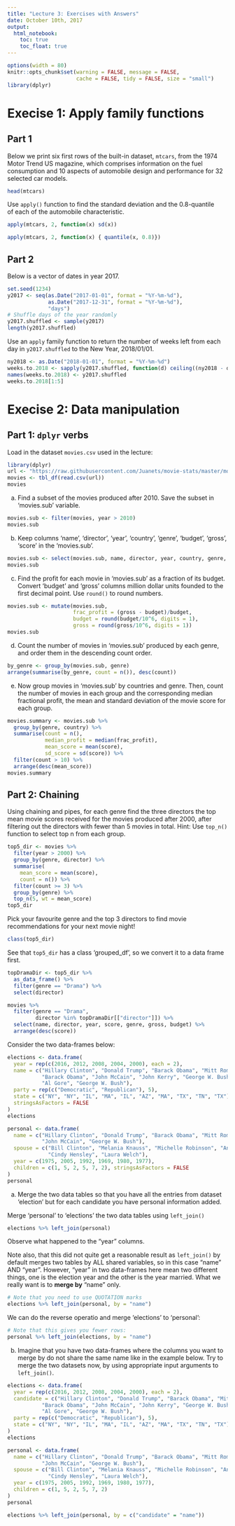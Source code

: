```yaml
---
title: "Lecture 3: Exercises with Answers"
date: October 10th, 2017
output: 
  html_notebook:
    toc: true
    toc_float: true
---
```


```r
options(width = 80)
knitr::opts_chunk$set(warning = FALSE, message = FALSE,
                      cache = FALSE, tidy = FALSE, size = "small")
library(dplyr)
```

# Execise 1: Apply family functions

## Part 1
Below we print six first rows of the built-in dataset, `mtcars`, 
from the 1974 Motor Trend US magazine, which comprises information
on the fuel consumption and 10 aspects of automobile design 
and performance for 32 selected car models. 

```r
head(mtcars)
```

Use `apply()` function to find the standard deviation and the 0.8-quantile  
of each of the automobile characteristic.

```r
apply(mtcars, 2, function(x) sd(x))
```


```r
apply(mtcars, 2, function(x) { quantile(x, 0.8)})
```

## Part 2

Below is a vector of dates in year 2017.

```r
set.seed(1234)
y2017 <- seq(as.Date("2017-01-01", format = "%Y-%m-%d"), 
             as.Date("2017-12-31", format = "%Y-%m-%d"), 
             "days")
# Shuffle days of the year randomly
y2017.shuffled <- sample(y2017)
length(y2017.shuffled)
```

Use an `apply` family function to return the number of weeks
left from each day in `y2017.shuffled` to the New Year, 2018/01/01.

```r
ny2018 <- as.Date("2018-01-01", format = "%Y-%m-%d")
weeks.to.2018 <- sapply(y2017.shuffled, function(d) ceiling((ny2018 - d)/7))
names(weeks.to.2018) <- y2017.shuffled
weeks.to.2018[1:5]
```


# Execise 2: Data manipulation

## Part 1: `dplyr` verbs

Load in the dataset `movies.csv` used in the lecture:

```r
library(dplyr)
url <- "https://raw.githubusercontent.com/Juanets/movie-stats/master/movies.csv"
movies <- tbl_df(read.csv(url))
movies
```


a. Find a subset of the movies produced after 2010. 
Save the subset in 'movies.sub' variable.

```r
movies.sub <- filter(movies, year > 2010)
movies.sub
```

b. Keep columns 'name', 'director', 'year', 'country', 'genre', 'budget', 'gross', 'score'
in the 'movies.sub'.

```r
movies.sub <- select(movies.sub, name, director, year, country, genre, budget, gross, score)
movies.sub
```

c. Find the profit for each movie in 'movies.sub' as a fraction of its budget.
Convert 'budget' and 'gross' columns million dollar units founded to the first decimal point.
Use `round()` to round numbers.

```r
movies.sub <- mutate(movies.sub, 
                     frac_profit = (gross - budget)/budget,
                     budget = round(budget/10^6, digits = 1),
                     gross = round(gross/10^6, digits = 1))
movies.sub
```


d. Count the number of movies in 'movies.sub' produced by each genre,
and order them in the descending count order.

```r
by_genre <- group_by(movies.sub, genre)
arrange(summarise(by_genre, count = n()), desc(count))
```

e. Now group movies in 'movies.sub' by countries and genre.
Then, count the number of movies in each group and the corresponding 
median fractional profit, the mean and standard deviation of 
the movie score for each group.

```r
movies.summary <- movies.sub %>%
  group_by(genre, country) %>%
  summarise(count = n(), 
            median_profit = median(frac_profit),
            mean_score = mean(score), 
            sd_score = sd(score)) %>%
  filter(count > 10) %>%
  arrange(desc(mean_score))
movies.summary
```


## Part 2: Chaining

Using chaining and pipes, for each genre find the three directors the
top mean movie scores received for the movies produced after 2000,
after filtering out the directors with fewer than 5 movies in total.
Hint: Use `top_n()` function to select top n from each group.

```r
top5_dir <- movies %>% 
  filter(year > 2000) %>%
  group_by(genre, director) %>%
  summarise(
    mean_score = mean(score),
    count = n()) %>%
  filter(count >= 3) %>%
  group_by(genre) %>%
  top_n(5, wt = mean_score)
top5_dir
```

Pick your favourite genre and the top 3 directors to find movie recommendations
for your next movie night!

```r
class(top5_dir)
```

See that `top5_dir` has a class 'grouped_df', so we convert it to 
a data frame first.
```r
topDramaDir <- top5_dir %>% 
  as_data_frame() %>%
  filter(genre == "Drama") %>% 
  select(director)

```

```r
movies %>% 
  filter(genre == "Drama", 
         director %in% topDramaDir[["director"]]) %>%
  select(name, director, year, score, genre, gross, budget) %>%
  arrange(desc(score))
```

Consider the two data-frames below:

```r
elections <- data.frame(
  year = rep(c(2016, 2012, 2008, 2004, 2000), each = 2),
  name = c("Hillary Clinton", "Donald Trump", "Barack Obama", "Mitt Romney",
           "Barack Obama", "John McCain", "John Kerry", "George W. Bush",
           "Al Gore", "George W. Bush"),
  party = rep(c("Democratic", "Republican"), 5),
  state = c("NY", "NY", "IL", "MA", "IL", "AZ", "MA", "TX", "TN", "TX"),
  stringsAsFactors = FALSE
)
elections
```

```r
personal <- data.frame(
  name = c("Hillary Clinton", "Donald Trump", "Barack Obama", "Mitt Romney",
           "John McCain", "George W. Bush"),
  spouse = c("Bill Clinton", "Melania Knauss", "Michelle Robinson", "Ann Davies",
             "Cindy Hensley", "Laura Welch"),
  year = c(1975, 2005, 1992, 1969, 1980, 1977),
  children = c(1, 5, 2, 5, 7, 2), stringsAsFactors = FALSE
)
personal
```

a. Merge the two data tables so that you have all the entries from dataset 
'election' but for each candidate you have personal information added.

Merge 'personal' to 'elections' the two data tables using `left_join()`

```r
elections %>% left_join(personal)
```

Observe what happened to the "year" columns.

Note also, that this did not quite get a reasonable result as `left_join()`
by default merges two tables by ALL shared variables, so in this case
"name" AND "year". However, "year" in two data-frames here mean two different 
things, one is the election year and the other is the year married.
What we really want is to **merge by** "name" only.

```r
# Note that you need to use QUOTATION marks
elections %>% left_join(personal, by = "name")
```

We can do the reverse operatio and merge 'elections' to 'personal':

```r
# Note that this gives you fewer rows:
personal %>% left_join(elections, by = "name")
```

b. Imagine that you have two data-frames where the columns you want to merge
by do not share the same name like in the example below. Try to merge
the two datasets now, by using appropriate input arguments to `left_join()`.

```r
elections <- data.frame(
  year = rep(c(2016, 2012, 2008, 2004, 2000), each = 2),
  candidate = c("Hillary Clinton", "Donald Trump", "Barack Obama", "Mitt Romney",
           "Barack Obama", "John McCain", "John Kerry", "George W. Bush",
           "Al Gore", "George W. Bush"),
  party = rep(c("Democratic", "Republican"), 5),
  state = c("NY", "NY", "IL", "MA", "IL", "AZ", "MA", "TX", "TN", "TX")
)
elections
```

```r
personal <- data.frame(
  name = c("Hillary Clinton", "Donald Trump", "Barack Obama", "Mitt Romney",
           "John McCain", "George W. Bush"),
  spouse = c("Bill Clinton", "Melania Knauss", "Michelle Robinson", "Ann Davies",
             "Cindy Hensley", "Laura Welch"),
  year = c(1975, 2005, 1992, 1969, 1980, 1977),
  children = c(1, 5, 2, 5, 7, 2)
)
personal
```

```r
elections %>% left_join(personal, by = c("candidate" = "name"))
```


